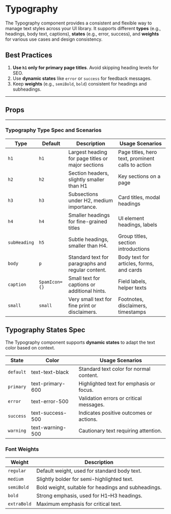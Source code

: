 
<Meta of={TypographyStories} />

# Typography

The Typography component provides a consistent and flexible way to manage text styles across your UI library. It supports different **types** (e.g., headings, body text, captions), **states** (e.g., error, success), and **weights** for various use cases and design consistency.

## **Best Practices**

1. **Use `h1` only for primary page titles**. Avoid skipping heading levels for SEO.
2. Use **dynamic states** like `error` or `success` for feedback messages.
3. Keep **weights** (e.g., `semiBold`, `bold`) consistent for headings and subheadings.

---

<Primary />

## Props

<Controls />

---

### Typography Type Spec and Scenarios

<Unstyled>
<div class="overflow-x-auto">
  <table class="min-w-full table-auto border-collapse border border-gray-200">
    <thead>
      <tr class="bg-gray-100 text-gray-600 uppercase text-sm leading-normal">
        <th class="border border-gray-200 px-4 py-2 text-left">Type</th>
        <th class="border border-gray-200 px-4 py-2 text-left">Default</th>
        <th class="border border-gray-200 px-4 py-2 text-left">Description</th>
        <th class="border border-gray-200 px-4 py-2 text-left">Usage Scenarios</th>
      </tr>
    </thead>
    <tbody class="text-gray-700 text-sm">
      <tr>
        <td class="border border-gray-200 px-4 py-2 font-mono"><code>h1</code></td>
        <td class="border border-gray-200 px-4 py-2"><code>h1</code></td>
        <td class="border border-gray-200 px-4 py-2">Largest heading for page titles or major sections</td>
        <td class="border border-gray-200 px-4 py-2">Page titles, hero text, prominent calls to action</td>
      </tr>
      <tr class="bg-gray-50">
        <td class="border border-gray-200 px-4 py-2 font-mono"><code>h2</code></td>
        <td class="border border-gray-200 px-4 py-2"><code>h2</code></td>
        <td class="border border-gray-200 px-4 py-2">Section headers, slightly smaller than H1</td>
        <td class="border border-gray-200 px-4 py-2">Key sections on a page</td>
      </tr>
      <tr>
        <td class="border border-gray-200 px-4 py-2 font-mono"><code>h3</code></td>
        <td class="border border-gray-200 px-4 py-2"><code>h3</code></td>
        <td class="border border-gray-200 px-4 py-2">Subsections under H2, medium importance.</td>
        <td class="border border-gray-200 px-4 py-2">Card titles, modal headings</td>
      </tr>
      <tr class="bg-gray-50">
        <td class="border border-gray-200 px-4 py-2 font-mono"><code>h4</code></td>
        <td class="border border-gray-200 px-4 py-2"><code>h4</code></td>
        <td class="border border-gray-200 px-4 py-2">Smaller headings for fine-grained titles</td>
        <td class="border border-gray-200 px-4 py-2">UI element headings, labels</td>
      </tr>
      <tr>
        <td class="border border-gray-200 px-4 py-2 font-mono"><code>subHeading</code></td>
        <td class="border border-gray-200 px-4 py-2"><code>h5</code></td>
        <td class="border border-gray-200 px-4 py-2">Subtle headings, smaller than H4.</td>
        <td class="border border-gray-200 px-4 py-2">Group titles, section introductions</td>
      </tr>
      <tr class="bg-gray-50">
        <td class="border border-gray-200 px-4 py-2 font-mono"><code>body</code></td>
        <td class="border border-gray-200 px-4 py-2"><code>p</code></td>
        <td class="border border-gray-200 px-4 py-2">Standard text for paragraphs and regular content.</td>
        <td class="border border-gray-200 px-4 py-2">Body text for articles, forms, and cards</td>
      </tr>
      <tr>
        <td class="border border-gray-200 px-4 py-2 font-mono"><code>caption</code></td>
        <td class="border border-gray-200 px-4 py-2"><code>SpamIcon={}</code></td>
        <td class="border border-gray-200 px-4 py-2">Small text for captions or additional hints.</td>
        <td class="border border-gray-200 px-4 py-2">Field labels, helper texts</td>
      </tr>
      <tr class="bg-gray-50">
        <td class="border border-gray-200 px-4 py-2 font-mono"><code>small</code></td>
        <td class="border border-gray-200 px-4 py-2"><code>small</code></td>
        <td class="border border-gray-200 px-4 py-2">Very small text for fine print or disclaimers.</td>
        <td class="border border-gray-200 px-4 py-2">Footnotes, disclaimers, timestamps</td>
      </tr>
    </tbody>
  </table>
</div>

</Unstyled>


## Typography States Spec

The Typography component supports **dynamic states** to adapt the text color based on context.

<Unstyled>
<div class="overflow-x-auto">
  <table class="min-w-full table-auto border-collapse border border-gray-200">
    <thead>
      <tr class="bg-gray-100 text-gray-600 uppercase text-sm leading-normal">
        <th class="border border-gray-200 px-4 py-2 text-left">State</th>
        <th class="border border-gray-200 px-4 py-2 text-left">Color</th>
        <th class="border border-gray-200 px-4 py-2 text-left">Usage Scenarios</th>
      </tr>
    </thead>
    <tbody class="text-gray-700 text-sm">
      <tr>
        <td class="border border-gray-200 px-4 py-2 font-mono"><code>default</code></td>
        <td class="border border-gray-200 px-4 py-2">text-text-black</td>
        <td class="border border-gray-200 px-4 py-2">Standard text color for normal content.</td>
      </tr>
      <tr class="bg-gray-50">
        <td class="border border-gray-200 px-4 py-2 font-mono"><code>primary</code></td>
        <td class="border border-gray-200 px-4 py-2">text-primary-600</td>
        <td class="border border-gray-200 px-4 py-2">Highlighted text for emphasis or focus.</td>
      </tr>
      <tr>
        <td class="border border-gray-200 px-4 py-2 font-mono"><code>error</code></td>
        <td class="border border-gray-200 px-4 py-2">text-error-500</td>
        <td class="border border-gray-200 px-4 py-2">Validation errors or critical messages.</td>
      </tr>
      <tr class="bg-gray-50">
        <td class="border border-gray-200 px-4 py-2 font-mono"><code>success</code></td>
        <td class="border border-gray-200 px-4 py-2">text-success-500</td>
        <td class="border border-gray-200 px-4 py-2">Indicates positive outcomes or actions.</td>
      </tr>
      <tr>
        <td class="border border-gray-200 px-4 py-2 font-mono"><code>warning</code></td>
        <td class="border border-gray-200 px-4 py-2">text-warning-500</td>
        <td class="border border-gray-200 px-4 py-2">Cautionary text requiring attention.</td>
      </tr>
    </tbody>
  </table>
</div>
</Unstyled>

### Font Weights

<Unstyled>
<div class="overflow-x-auto">
  <table class="min-w-full table-auto border-collapse border border-gray-200">
    <thead>
      <tr class="bg-gray-100 text-gray-600 uppercase text-sm leading-normal">
        <th class="border border-gray-200 px-4 py-2 text-left">Weight</th>
        <th class="border border-gray-200 px-4 py-2 text-left">Description</th>
      </tr>
    </thead>
    <tbody class="text-gray-700 text-sm">
      <tr>
        <td class="border border-gray-200 px-4 py-2 font-mono"><code>regular</code></td>
        <td class="border border-gray-200 px-4 py-2">Default weight, used for standard body text.</td>
      </tr>
      <tr class="bg-gray-50">
        <td class="border border-gray-200 px-4 py-2 font-mono"><code>medium</code></td>
        <td class="border border-gray-200 px-4 py-2">Slightly bolder for semi-highlighted text.</td>
      </tr>
      <tr>
        <td class="border border-gray-200 px-4 py-2 font-mono"><code>semiBold</code></td>
        <td class="border border-gray-200 px-4 py-2">Bold weight, suitable for headings and subheadings.</td>
      </tr>
      <tr class="bg-gray-50">
        <td class="border border-gray-200 px-4 py-2 font-mono"><code>bold</code></td>
        <td class="border border-gray-200 px-4 py-2">Strong emphasis, used for H1–H3 headings.</td>
      </tr>
      <tr>
        <td class="border border-gray-200 px-4 py-2 font-mono"><code>extraBold</code></td>
        <td class="border border-gray-200 px-4 py-2">Maximum emphasis for critical text.</td>
      </tr>
    </tbody>
  </table>
</div>
</Unstyled>

